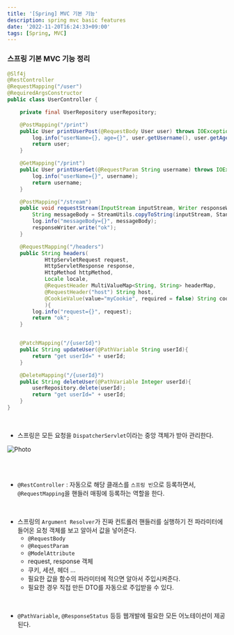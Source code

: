 ```yaml
---
title: '[Spring] MVC 기본 기능'
description: spring mvc basic features
date: '2022-11-20T16:24:33+09:00'
tags: [Spring, MVC]
---
```


### 스프링 기본 MVC 기능 정리

```java
@Slf4j
@RestController
@RequestMapping("/user")
@RequiredArgsConstructor
public class UserController {

    private final UserRepository userRepository;

    @PostMapping("/print")
    public User printUserPost(@RequestBody User user) throws IOException {
        log.info("userName={}, age={}", user.getUsername(), user.getAge());
        return user;
    }

    @GetMapping("/print")
    public User printUserGet(@RequestParam String username) throws IOException {
        log.info("userName={}", username);
        return username;
    }

    @PostMapping("/stream")
    public void requestStream(InputStream inputStream, Writer responseWriter) throws IOException {
        String messageBody = StreamUtils.copyToString(inputStream, StandardCharsets.UTF_8);
        log.info("messageBody={}", messageBody);
        responseWriter.write("ok");
    }

    @RequestMapping("/headers")
    public String headers(
            HttpServletRequest request,
            HttpServletResponse response,
            HttpMethod httpMethod,
            Locale locale,
            @RequestHeader MultiValueMap<String, String> headerMap,
            @RequestHeader("host") String host,
            @CookieValue(value="myCookie", required = false) String cookie
            ){
        log.info("request={}", request);
        return "ok";
    }


    @PatchMapping("/{userId}")
    public String updateUser(@PathVariable String userId){
        return "get userId=" + userId;
    }

    @DeleteMapping("/{userId}")
    public String deleteUser(@PathVariable Integer userId){
        userRepository.delete(userId);
        return "get userId=" + userId;
    }
}
```

<br/>

- 스프링은 모든 요청을 `DispatcherServlet`이라는 중앙 객체가 받아 관리한다.

<Image
    src='https://seongwoon-blog.s3.ap-northeast-2.amazonaws.com/images/11-20-spring-mvc-structure.png'
    alt="Photo"
    width={600}
    height={300}
    priority
    className="next-image"
/>

<br/>
<br/>

- `@RestController` : 자동으로 해당 클래스를 `스프링 빈`으로 등록하면서, `@RequestMapping`을 핸들러 매핑에 등록하는 역할을 한다.

<br/>

- 스프링의 `Argument Resolver`가 진짜 컨트롤러 핸들러를 실행하기 전 파라미터에 들어온 요청 객체를 보고 알아서 값을 넣어준다.
    - `@RequestBody`
    - `@RequestParam`
    - `@ModelAttribute`
    - request, response 객체
    - 쿠키, 세션, 헤더 ...
    - 필요한 값을 함수의 파라미터에 적으면 알아서 주입시켜준다.
    - 필요한 경우 직접 만든 DTO를 자동으로 주입받을 수 있다.

<br/>

- `@PathVariable`, `@ResponseStatus` 등등 웹개발에 필요한 모든 어노테이션이 제공된다.
